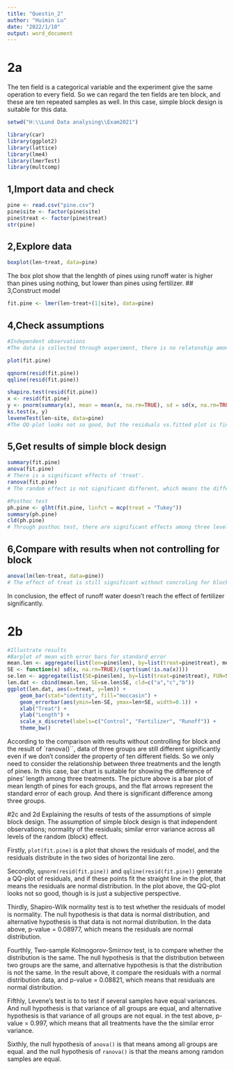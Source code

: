 ---
title: "Questin_2"
author: "Huimin Lu"
date: "2022/1/10"
output: word_document
---
# 2a
The ten field is a categorical variable and the experiment give the same operation to every field. So we can regard the ten fields are ten block, and these are ten repeated samples as well. In this case, simple block design is suitable for this data. 
```{r}
setwd("H:\\Lund Data analysing\\Exam2021")
```

```{r}
library(car)
library(ggplot2)
library(lattice)
library(lme4)
library(lmerTest)
library(multcomp)
```
## 1,Import data and check
```{r}
pine <- read.csv("pine.csv")
pine$site <- factor(pine$site)
pine$treat <- factor(pine$treat)
str(pine)
```
## 2,Explore data
```{r}
boxplot(len~treat, data=pine)
```
The box plot show that the lenghth of pines using runoff water is higher than pines using nothing, but lower than pines using fertilizer.
## 3,Construct model
```{r}

fit.pine <- lmer(len~treat+(1|site), data=pine)
```
## 4,Check assumptions
```{r}
#Independent observations
#The data is collected through experiment, there is no relatonship among each other

plot(fit.pine)

qqnorm(resid(fit.pine))
qqline(resid(fit.pine))

shapiro.test(resid(fit.pine))
x <- resid(fit.pine)
y <- pnorm(summary(x), mean = mean(x, na.rm=TRUE), sd = sd(x, na.rm=TRUE))
ks.test(x, y)
leveneTest(len~site, data=pine)
#The QQ-plot looks not so good, but the residuals vs.fitted plot is fine and the Levene’s test is not significant. We can consider the assumptions sufficiently well-fulfilled, although perhaps not very good.

```
## 5,Get results of simple block design
```{r}
summary(fit.pine)
anova(fit.pine)
# There is a significant effects of 'treat'.
ranova(fit.pine)
# The random effect is not significant different, which means the difference among ten fields is not significent. 
```

```{r}
#Posthoc test
ph.pine <- glht(fit.pine, linfct = mcp(treat = "Tukey"))
summary(ph.pine)
cld(ph.pine)
# Through posthoc test, there are significant effects among three level of treat.
```
## 6,Compare with results when not controlling for block
```{r}
anova(lm(len~treat, data=pine))
# The effect of treat is still significant without concroling for block.
```
In conclusion, the effect of runoff water doesn't reach the effect of fertilizer significantly.

# 2b
```{r}
#Illustrate results
#Barplot of mean with error bars for standard error
mean.len <- aggregate(list(len=pine$len), by=list(treat=pine$treat), mean, na.rm=TRUE)
SE <- function(x) sd(x, na.rm=TRUE)/(sqrt(sum(!is.na(x))))
se.len <- aggregate(list(SE=pine$len), by=list(treat=pine$treat), FUN=SE)
len.dat <- cbind(mean.len, SE=se.len$SE, cld=c("a","c","b"))
ggplot(len.dat, aes(x=treat, y=len)) + 
	geom_bar(stat="identity", fill="moccasin") +
	geom_errorbar(aes(ymin=len-SE, ymax=len+SE, width=0.1)) +
	xlab("Treat") +
	ylab("Length") +
	scale_x_discrete(labels=c("Control", "Fertilizer", "Runoff")) +
	theme_bw()
```
According to the comparison with results without controlling for block and the result of `ranova()``, data of three groups are still different significantly even if we don't consider the property of ten different fields. So we only need to consider the relationship between three treatments and the length of pines. In this case, bar chart is suitable for showing the difference of pines' length among three treatments. 
The picture above is a  bar plot of mean length of pines for each groups, and the flat arrows represent the standard error of each group. And there is significant difference among three groups.

#2c and 2d
Explaining the results of tests of the assumptions of simple block design. The assumption of simple block design is that independent observations; normality of the residuals; similar error variance across all levels of the random (block) effect.

Firstly, `plot(fit.pine)` is a plot that shows the residuals of model, and the residuals distribute in the two sides of horizontal line zero.

Secondly, `qqnorm(resid(fit.pine))` and `qqline(resid(fit.pine))` generate a QQ-plot of residuals, and if these points fit the straight line in the plot, that means the residuals are normal distribution. In the plot above, the QQ-plot looks not so good, though is is just a subjective perspective.

Thirdly, Shapiro-Wilk normality test is to test whether the residuals of model is normality. The null hypothesis is that data is normal distribution, and alternative hypothesis is that data is not normal distribution. In the data above, p-value = 0.08977, which means the residuals are normal distribution.

Fourthly, Two-sample Kolmogorov-Smirnov test, is to compare whether the distribution is the same. The null hypothesis is that the distribution between two groups are the same, and alternative hypothesis is that the distribution is not the same. In the result above, it compare the residuals with a normal distribution data, and p-value = 0.08821, which means that residuals are normal distribution.

Fifthly, Levene's test is to to test if several samples have equal variances. And null hypothesis is that variance of all groups are equal, and alternative hypothesis is that variance of all groups are not equal. in the test above, p-value = 0.997, which means that all treatments have the the similar error variance.

Sixthly, the null hypothesis of `anova()` is that means among all groups are equal. and the null hypothesis of `ranova()` is that the means among ramdon samples are equal.












